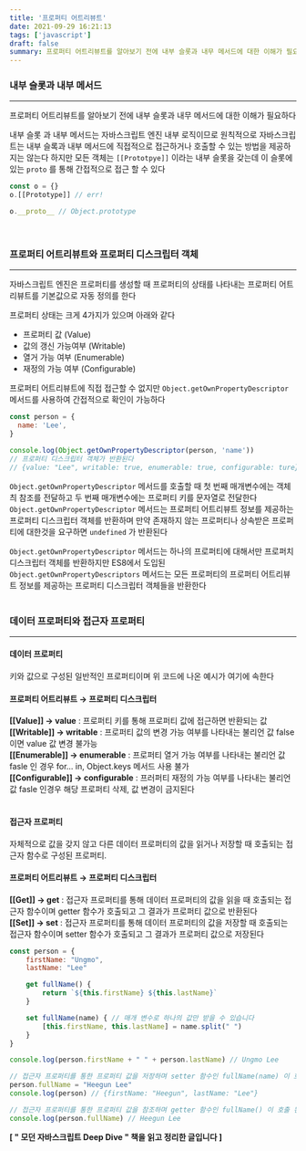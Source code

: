 ```yaml
---
title: '프로퍼티 어트리뷰트'
date: 2021-09-29 16:21:13
tags: ['javascript']
draft: false
summary: 프로퍼티 어트리뷰트를 알아보기 전에 내부 슬롯과 내무 메서드에 대한 이해가 필요하다
---
```


### **내부 슬롯과 내부 메서드**

---

프로퍼티 어트리뷰트를 알아보기 전에 내부 슬롯과 내무 메서드에 대한 이해가 필요하다

내부 슬롯 과 내부 메서드는 자바스크립트 엔진 내부 로직이므로 원칙적으로 자바스크립트는 내부 슬록과 내부 메서드에 직접적으로 접근하거나 호출할 수 있는 방법을 제공하지는 않는다 하지만 모든 객체는 `[[Prototpye]]` 이라는 내부 슬롯을 갖는데 이 슬롯에 있는 `proto` 를 통해 간접적으로 접근 할 수 있다

```jsx
const o = {}
o.[[Prototype]] // err!

o.__proto__ // Object.prototype
```

<br/>

### **프로퍼티 어트리뷰트와 프로퍼티 디스크립터 객체**

---

자바스크립트 엔진은 프로퍼티를 생성할 때 프로퍼티의 상태를 나타내는 프로퍼티 어트리뷰트를 기본값으로 자동 정의를 한다

프로퍼티 상태는 크게 4가지가 있으며 아래와 같다

- 프로퍼티 값 (Value)
- 값의 갱신 가능여부 (Writable)
- 열거 가능 여부 (Enumerable)
- 재정의 가능 여부 (Configurable)

프로퍼티 어트리뷰트에 직접 접근할 수 없지만 `Object.getOwnPropertyDescriptor` 메서드를 사용하여 간접적으로 확인이 가능하다

```jsx
const person = {
  name: 'Lee',
}

console.log(Object.getOwnPropertyDescriptor(person, 'name'))
// 프로퍼티 디스크립터 객체가 반환된다
// {value: "Lee", writable: true, enumerable: true, configurable: ture}
```

`Object.getOwnPropertyDescriptor` 메서드를 호출할 때 첫 번째 매개변수에는 객체츼 참조를 전달하고 두 번째 매개변수에는 프로퍼티 키를 문자열로 전달한다 `Object.getOwnPropertyDescriptor` 메서드는 프로퍼티 어트리뷰트 정보를 제공하는 프로퍼티 디스크립터 객체를 반환하며 만약 존재하지 않는 프로퍼티나 상속받은 프로퍼티에 대한것을 요구하면 `undefined` 가 반환된다

`Object.getOwnPropertyDescriptor` 메서드는 하나의 프로퍼티에 대해서만 프로퍼치 디스크립터 객체를 반환하지만 ES8에서 도입된 `Object.getOwnPropertyDescriptors` 메서드는 모든 프로퍼티의 프로퍼티 어트리뷰트 정보를 제공하는 프로퍼티 디스크립터 객체들을 반환한다
<br/><br/>

### **데이터 프로퍼티와 접근자 프로퍼티**

---

#### **데이터 프로퍼티**

키와 값으로 구성된 일반적인 프로퍼티이며 위 코드에 나온 예시가 여기에 속한다<br/>

#### 프로퍼티 어트리뷰트 → 프로퍼티 디스크립터 

**[[Value]] → value** : 프로퍼티 키를 통해 프로퍼티 값에 접근하면 반환되는 값<br/>
**[[Writable]] → writable** : 프로퍼티 값의 변경 가능 여부를 나타내는 불리언 값 false 이면 value 값 변경 불가능<br/>
**[[Enumerable]] → enumerable** : 프로퍼티 열거 가능 여부를 나타내는 불리언 값 fasle 인 경우 for... in, Object.keys 메서드 사용 불가<br/>
**[[Configurable]] → configurable** : 프러퍼티 재정의 가능 여부를 나타내는 불리언 값 fasle 인경우 해당 프로퍼티 삭제, 값 변경이 금지된다<br/>
<br/>

#### 접근자 프로퍼티

자체적으로 값을 갖지 않고 다른 데이터 프로퍼티의 값을 읽거나 저장할 때 호출되는 접근자 함수로 구성된 프로퍼티.

#### 프로퍼티 어트리뷰트 → 프로퍼티 디스크립터

**[[Get]] → get** : 접근자 프로퍼티를 통해 데이터 프로퍼티의 값을 읽을 때 호출되는 접근자 함수이며 getter 함수가 호출되고 그 결과가 프로퍼티 값으로 반환된다<br/>
**[[Set]] → set** : 접근자 프로퍼티를 통해 데이터 프로퍼티의 값을 저장할 때 호출되는 접근자 함수이며 setter 함수가 호출되고 그 결과가 프로퍼티 값으로 저장된다

```jsx
const person = {
	firstName: "Ungmo",
	lastName: "Lee"

	get fullName() {
		return `${this.firstName} ${this.lastName}`
	}

	set fullName(name) { // 매개 변수로 하나의 값만 받을 수 있습니다
		[this.firstName, this.lastName] = name.split(" ")
	}
}

console.log(person.firstName + " " + person.lastName) // Ungmo Lee

// 접근자 프로퍼티를 통한 프로퍼티 값을 저장하며 setter 함수인 fullName(name) 이 호출된다
person.fullName = "Heegun Lee"
console.log(person) // {firstName: "Heegun", lastName: "Lee"}

// 접근자 프로퍼티를 통한 프로퍼티 값을 참조하며 getter 함수인 fullName() 이 호출 된다
console.log(person.fullName) // Heegun Lee
```

<span ><strong class="strong-container">[ " 모던 자바스크립트 Deep Dive " 책을 읽고 정리한 글입니다 ]</strong></span>
<br/><br/>
